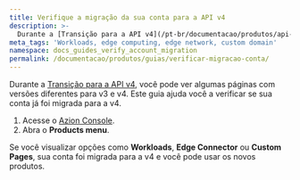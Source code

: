 ```yaml
---
title: Verifique a migração da sua conta para a API v4
description: >-
  Durante a [Transição para a API v4](/pt-br/documentacao/produtos/api-v4-migration/), você pode ver algumas páginas com versões diferentes para v3 e v4. Este guia ajuda você a verificar se sua conta já foi migrada para a v4.
meta_tags: 'Workloads, edge computing, edge network, custom domain'
namespace: docs_guides_verify_account_migration
permalink: /documentacao/produtos/guias/verificar-migracao-conta/
---
```


Durante a [Transição para a API v4](/pt-br/documentacao/produtos/api-v4-migration/), você pode ver algumas páginas com versões diferentes para v3 e v4. Este guia ajuda você a verificar se sua conta já foi migrada para a v4.

1. Acesse o [Azion Console](/pt-br/documentacao/produtos/guias/como-acessar-o-azion-console/).
2. Abra o **Products menu**.

Se você visualizar opções como **Workloads**, **Edge Connector** ou **Custom Pages**, sua conta foi migrada para a v4 e você pode usar os novos produtos.
